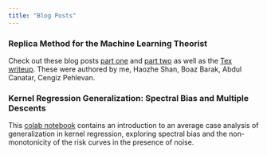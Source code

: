 ```yaml
---
title: "Blog Posts"
---
```


### Replica Method for the Machine Learning Theorist
Check out these blog posts [part one](https://windowsontheory.org/2021/08/11/replica-method-for-the-machine-learning-theorist-part-1-of-2/) and [part two](https://windowsontheory.org/2021/08/11/replica-method-for-the-machine-learning-theorist-part-2-of-2/) as well as the [Tex writeup](https://www.boazbarak.org/Papers/replica.pdf). These were authored by me, Haozhe Shan, Boaz Barak, Abdul Canatar, Cengiz Pehlevan.  

### Kernel Regression Generalization: Spectral Bias and Multiple Descents 
This [colab notebook](https://colab.research.google.com/drive/1XNVNLcUzlpWT0jwS5__p0qXhF7P9tGqd?usp=sharing) contains an introduction to an average case analysis of generalization in kernel regression, exploring spectral bias and the non-monotonicity of the risk curves in the presence of noise. 


